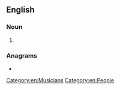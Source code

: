 {{also|rockstar}}
==English==
{{wikipedia}}

===Noun===
{{en-noun}}

# {{alternative spelling of|en|rockstar}}

===Anagrams===
* {{anagrams|en|a=ackorrst|rock rats|tarrocks}}

[[Category:en:Musicians]]
[[Category:en:People]]